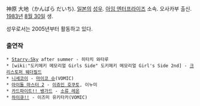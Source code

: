神原 大地（かんばら だいち).
[[일본]]의 [[성우]]. [[아임 엔터프라이즈]] 소속. 오사카부 출신. [[1983년]] [[8월 30일]] 생.

성우로서는 2005년부터 활동하고 있다.

=== 출연작 ===
 * [[Starry☆Sky]] after summer - 히타치 와타루
 * [wiki:"도키메키 메모리얼 Girls Side" 도키메키 메모리얼 Girl's Side 2nd] - [[크리스토퍼 웨더필드]]
 * [[니세코이]] - [[마이코 슈]](VOMIC)
 * [[아이돌 마스터 2]] - [[이쥬인 호쿠토]], 이누미
 * [[카드파이트!! 뱅가드]] - [[소류 레온]]
 * [[하이큐!!]] - 이즈미 유키타카(VOMIC)
